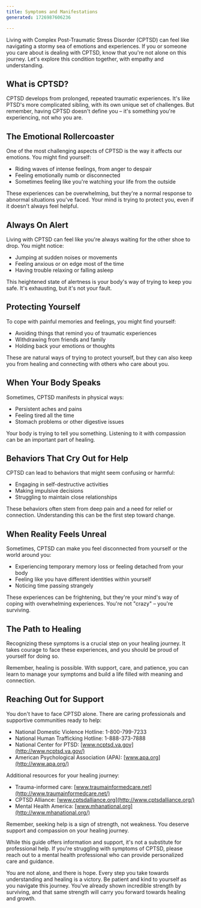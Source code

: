 ---
title: Symptoms and Manifestations
generated: 1726987606236

---

 

Living with Complex Post-Traumatic Stress Disorder (CPTSD) can feel like navigating a stormy sea of emotions and experiences. If you or someone you care about is dealing with CPTSD, know that you're not alone on this journey. Let's explore this condition together, with empathy and understanding.

## What is CPTSD?

CPTSD develops from prolonged, repeated traumatic experiences. It's like PTSD's more complicated sibling, with its own unique set of challenges. But remember, having CPTSD doesn't define you – it's something you're experiencing, not who you are.

## The Emotional Rollercoaster

One of the most challenging aspects of CPTSD is the way it affects our emotions. You might find yourself:

* Riding waves of intense feelings, from anger to despair
* Feeling emotionally numb or disconnected
* Sometimes feeling like you're watching your life from the outside

These experiences can be overwhelming, but they're a normal response to abnormal situations you've faced. Your mind is trying to protect you, even if it doesn't always feel helpful.

## Always On Alert

Living with CPTSD can feel like you're always waiting for the other shoe to drop. You might notice:

* Jumping at sudden noises or movements
* Feeling anxious or on edge most of the time
* Having trouble relaxing or falling asleep

This heightened state of alertness is your body's way of trying to keep you safe. It's exhausting, but it's not your fault.

## Protecting Yourself

To cope with painful memories and feelings, you might find yourself:

* Avoiding things that remind you of traumatic experiences
* Withdrawing from friends and family
* Holding back your emotions or thoughts

These are natural ways of trying to protect yourself, but they can also keep you from healing and connecting with others who care about you.

## When Your Body Speaks

Sometimes, CPTSD manifests in physical ways:

* Persistent aches and pains
* Feeling tired all the time
* Stomach problems or other digestive issues

Your body is trying to tell you something. Listening to it with compassion can be an important part of healing.

## Behaviors That Cry Out for Help

CPTSD can lead to behaviors that might seem confusing or harmful:

* Engaging in self-destructive activities
* Making impulsive decisions
* Struggling to maintain close relationships

These behaviors often stem from deep pain and a need for relief or connection. Understanding this can be the first step toward change.

## When Reality Feels Unreal

Sometimes, CPTSD can make you feel disconnected from yourself or the world around you:

* Experiencing temporary memory loss or feeling detached from your body
* Feeling like you have different identities within yourself
* Noticing time passing strangely

These experiences can be frightening, but they're your mind's way of coping with overwhelming experiences. You're not "crazy" – you're surviving.

## The Path to Healing

Recognizing these symptoms is a crucial step on your healing journey. It takes courage to face these experiences, and you should be proud of yourself for doing so.

Remember, healing is possible. With support, care, and patience, you can learn to manage your symptoms and build a life filled with meaning and connection.

## Reaching Out for Support

You don't have to face CPTSD alone. There are caring professionals and supportive communities ready to help:

* National Domestic Violence Hotline: 1-800-799-7233
* National Human Trafficking Hotline: 1-888-373-7888
* National Center for PTSD: [www.ncptsd.va.gov](http://www.ncptsd.va.gov/)
* American Psychological Association (APA): [www.apa.org](http://www.apa.org/)

Additional resources for your healing journey:

* Trauma-informed care: [www.traumainformedcare.net](http://www.traumainformedcare.net/)
* CPTSD Alliance: [www.cptsdalliance.org](http://www.cptsdalliance.org/)
* Mental Health America: [www.mhanational.org](http://www.mhanational.org/)

Remember, seeking help is a sign of strength, not weakness. You deserve support and compassion on your healing journey.

While this guide offers information and support, it's not a substitute for professional help. If you're struggling with symptoms of CPTSD, please reach out to a mental health professional who can provide personalized care and guidance.

You are not alone, and there is hope. Every step you take towards understanding and healing is a victory. Be patient and kind to yourself as you navigate this journey. You've already shown incredible strength by surviving, and that same strength will carry you forward towards healing and growth.
